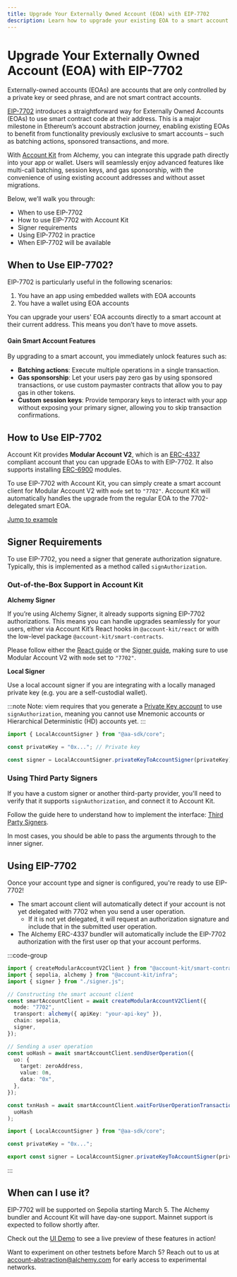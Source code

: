 ```yaml
---
title: Upgrade Your Externally Owned Account (EOA) with EIP-7702
description: Learn how to upgrade your existing EOA to a smart account using EIP-7702 with Account Kit.
---
```


# Upgrade Your Externally Owned Account (EOA) with EIP-7702

Externally-owned accounts (EOAs) are accounts that are only controlled by a private key or seed phrase, and are not smart contract accounts.

[EIP-7702](https://eips.ethereum.org/EIPS/eip-7702) introduces a straightforward way for Externally Owned Accounts (EOAs) to use smart contract code at their address. This is a major milestone in Ethereum’s account abstraction journey, enabling existing EOAs to benefit from functionality previously exclusive to smart accounts – such as batching actions, sponsored transactions, and more.

With [Account Kit](https://accountkit.alchemy.com) from Alchemy, you can integrate this upgrade path directly into your app or wallet. Users will seamlessly enjoy advanced features like multi-call batching, session keys, and gas sponsorship, with the convenience of using existing account addresses and without asset migrations.

Below, we’ll walk you through:

- When to use EIP-7702
- How to use EIP-7702 with Account Kit
- Signer requirements
- Using EIP-7702 in practice
- When EIP-7702 will be available

## When to Use EIP-7702?

EIP-7702 is particularly useful in the following scenarios:

1. You have an app using embedded wallets with EOA accounts
2. You have a wallet using EOA accounts

You can upgrade your users' EOA accounts directly to a smart account at their current address. This means you don’t have to move assets.

#### Gain Smart Account Features

By upgrading to a smart account, you immediately unlock features such as:

- **Batching actions**: Execute multiple operations in a single transaction.
- **Gas sponsorship**: Let your users pay zero gas by using sponsored transactions, or use custom paymaster contracts that allow you to pay gas in other tokens.
- **Custom session keys**: Provide temporary keys to interact with your app without exposing your primary signer, allowing you to skip transaction confirmations.

## How to Use EIP-7702

Account Kit provides **Modular Account V2**, which is an [ERC-4337](https://eips.ethereum.org/EIPS/eip-4337) compliant account that you can upgrade EOAs to with EIP-7702. It also supports installing [ERC-6900](https://eips.ethereum.org/EIPS/eip-6900) modules.

To use EIP-7702 with Account Kit, you can simply create a smart account client for Modular Account V2 with `mode` set to `"7702"`. Account Kit will automatically handles the upgrade from the regular EOA to the 7702-delegated smart EOA.

[Jump to example](#using-eip-7702)

## Signer Requirements

To use EIP-7702, you need a signer that generate authorization signature. Typically, this is implemented as a method called `signAuthorization`.

### Out-of-the-Box Support in Account Kit

**Alchemy Signer**

If you’re using Alchemy Signer, it already supports signing EIP-7702 authorizations. This means you can handle upgrades seamlessly for your users, either via Account Kit’s React hooks in `@account-kit/react` or with the low-level package `@account-kit/smart-contracts`.

Please follow either the [React guide](/react/overview) or the [Signer guide](/signer/overview), making sure to use Modular Account V2 with `mode` set to `"7702"`.

**Local Signer**

Use a local account signer if you are integrating with a locally managed private key (e.g. you are a self-custodial wallet).

:::note
Note: viem requires that you generate a [Private Key account](https://viem.sh/docs/clients/wallet#local-accounts-private-key-mnemonic-etc) to use `signAuthorization`, meaning you cannot use Mnemonic accounts or Hierarchical Deterministic (HD) accounts yet.
:::

```ts [types.ts] twoslash
import { LocalAccountSigner } from "@aa-sdk/core";

const privateKey = "0x..."; // Private key

const signer = LocalAccountSigner.privateKeyToAccountSigner(privateKey);
```

### Using Third Party Signers

If you have a custom signer or another third-party provider, you'll need to verify that it supports `signAuthorization`, and connect it to Account Kit.

Follow the guide here to understand how to implement the interface: [Third Party Signers](/third-party/signers#implementing-smartaccountauthenticator-or-smartaccountsigner).

In most cases, you should be able to pass the arguments through to the inner signer.

## Using EIP-7702

Oonce your account type and signer is configured, you're ready to use EIP-7702!

- The smart account client will automatically detect if your account is not yet delegated with 7702 when you send a user operation.
  - If it is not yet delegated, it will request an authorization signature and include that in the submitted user operation.
- The Alchemy ERC-4337 bundler will automatically include the EIP-7702 authorization with the first user op that your account performs.

:::code-group

```ts [example.ts] twoslash
import { createModularAccountV2Client } from "@account-kit/smart-contracts";
import { sepolia, alchemy } from "@account-kit/infra";
import { signer } from "./signer.js";

// Constructing the smart account client
const smartAccountClient = await createModularAccountV2Client({
  mode: "7702",
  transport: alchemy({ apiKey: "your-api-key" }),
  chain: sepolia,
  signer,
});

// Sending a user operation
const uoHash = await smartAccountClient.sendUserOperation({
  uo: {
    target: zeroAddress,
    value: 0n,
    data: "0x",
  },
});

const txnHash = await smartAccountClient.waitForUserOperationTransaction(
  uoHash
);
```

```ts twoslash [signer.ts] filename="signer.ts"
import { LocalAccountSigner } from "@aa-sdk/core";

const privateKey = "0x...";

export const signer = LocalAccountSigner.privateKeyToAccountSigner(privateKey);
```

:::

## When can I use it?

EIP-7702 will be supported on Sepolia starting March 5. The Alchemy bundler and Account Kit will have day-one support. Mainnet support is expected to follow shortly after.

Check out the [UI Demo](https://demo.alchemy.com) to see a live preview of these features in action!

Want to experiment on other testnets before March 5? Reach out to us at account-abstraction@alchemy.com for early access to experimental networks.
